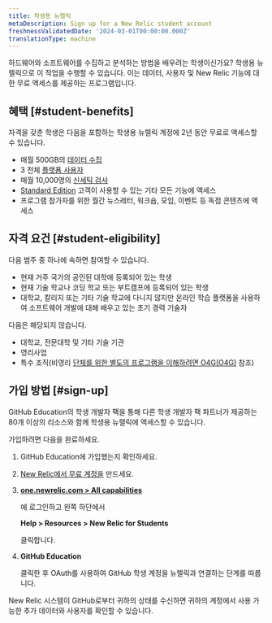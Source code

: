 ```yaml
---
title: 학생용 뉴렐릭
metaDescription: Sign up for a New Relic student account
freshnessValidatedDate: '2024-03-01T00:00:00.000Z'
translationType: machine
---
```


하드웨어와 소프트웨어를 수집하고 분석하는 방법을 배우려는 학생이신가요? 학생용 뉴렐릭으로 이 작업을 수행할 수 있습니다. 이는 데이터, 사용자 및 New Relic 기능에 대한 무료 액세스를 제공하는 프로그램입니다.

## 혜택 [#student-benefits]

자격을 갖춘 학생은 다음을 포함하는 학생용 뉴렐릭 계정에 2년 동안 무료로 액세스할 수 있습니다.

* 매월 500GB의 [데이터 수집](/docs/accounts/accounts-billing/new-relic-one-pricing-billing/new-relic-one-pricing-billing/)
* 3 전체 [플랫폼 사용자](/docs/accounts/accounts-billing/new-relic-one-user-management/user-type/)
* 매월 10,000명의 [신세틱 검사](/docs/synthetics/synthetic-monitoring/getting-started/monitor-limits/)
* [Standard Edition](/docs/accounts/accounts-billing/new-relic-one-pricing-billing/new-relic-one-pricing-billing/) 고객이 사용할 수 있는 기타 모든 기능에 액세스
* 프로그램 참가자를 위한 월간 뉴스레터, 워크숍, 모임, 이벤트 등 독점 콘텐츠에 액세스

## 자격 요건 [#student-eligibility]

다음 범주 중 하나에 속하면 참여할 수 있습니다.

* 현재 거주 국가의 공인된 대학에 등록되어 있는 학생
* 현재 기술 학교나 코딩 학교 또는 부트캠프에 등록되어 있는 학생
* 대학교, 칼리지 또는 기타 기술 학교에 다니지 않지만 온라인 학습 플랫폼을 사용하여 소프트웨어 개발에 대해 배우고 있는 초기 경력 기술자

다음은 해당되지 않습니다.

* 대학교, 전문대학 및 기타 기술 기관
* 영리사업
* 특수 조직(비영리 [단체를 위한 별도의 프로그램을 이해하려면 O4G(O4G)](/docs/accounts/accounts-billing/new-relic-one-pricing-billing/eligibility-guidelines-new-relic-nonprofit-program/) 참조)

## 가입 방법 [#sign-up]

GitHub Education의 학생 개발자 팩을 통해 다른 학생 개발자 팩 파트너가 제공하는 80개 이상의 리소스와 함께 학생용 뉴렐릭에 액세스할 수 있습니다.

가입하려면 다음을 완료하세요.

1. GitHub Education에 가입했는지 확인하세요.

2. [New Relic에서 무료 계정을](https://newrelic.com/signup) 만드세요.

3. <DNT>**[one.newrelic.com > All capabilities](https://one.newrelic.com/all-capabilities)**</DNT>

   에 로그인하고 왼쪽 하단에서

   <DNT>**Help > Resources > New Relic for Students**</DNT>

   클릭합니다.

4. <DNT>**GitHub Education**</DNT>

   클릭한 후 OAuth를 사용하여 GitHub 학생 계정을 뉴렐릭과 연결하는 단계를 따릅니다.

New Relic 시스템이 GitHub로부터 귀하의 상태를 수신하면 귀하의 계정에서 사용 가능한 추가 데이터와 사용자를 확인할 수 있습니다.